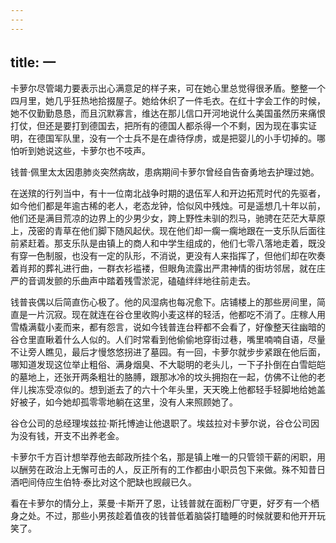 ```yaml
---
---
---
```

title: 一
---




卡萝尔尽管竭力要表示出心满意足的样子来，可在她心里总觉得很矛盾。整整一个四月里，她几乎狂热地拾掇屋子。她给休织了一件毛衣。在红十字会工作的时候，她不仅勤勤恳恳，而且沉默寡言，维达在那儿信口开河地说什么美国虽然历来痛恨打仗，但还是要打到德国去，把所有的德国人都杀得一个不剩，因为现在事实证明，在德国军队里，没有一个士兵不是在虐待俘虏，或是把婴儿的小手切掉的。哪怕听到她说这些，卡萝尔也不吱声。

钱普·佩里太太因患肺炎突然病故，患病期间卡萝尔曾经自告奋勇地去护理过她。

在送殡的行列当中，有十一位南北战争时期的退伍军人和开边拓荒时代的先驱者，如今他们都是年逾古稀的老人，老态龙钟，恰似风中残烛。可是遥想几十年以前，他们还是满目荒凉的边界上的少男少女，跨上野性未驯的烈马，驰骋在茫茫大草原上，茂密的青草在他们脚下随风起伏。现在他们却一瘸一瘸地跟在一支乐队后面往前紧赶着。那支乐队是由镇上的商人和中学生组成的，他们七零八落地走着，既没有穿一色制服，也没有一定的队形，不消说，更没有人来指挥了，但他们却在吹奏着肖邦的葬礼进行曲，一群衣衫褴褛，但眼角流露出严肃神情的街坊邻居，就在庄严的音调发颤的乐曲声中踏着残雪淤泥，磕磕绊绊地往前走去。

钱普丧偶以后简直伤心极了。他的风湿病也每况愈下。店铺楼上的那些房间里，简直是一片沉寂。现在就连在谷仓里收购小麦这样的轻活，他都吃不消了。庄稼人用雪橇满载小麦而来，都有怨言，说如今钱普连台秤都不会看了，好像整天往幽暗的谷仓里直瞅着什么人似的。人们时常看到他偷偷地穿街过巷，嘴里喃喃自语，尽量不让旁人瞧见，最后才慢悠悠拐进了墓园。有一回，卡萝尔就步步紧跟在他后面，哪知道发现这位举止粗俗、满身烟臭、不大聪明的老头儿，一下子扑倒在白雪皑皑的墓地上，还张开两条粗壮的胳膊，跟那冰冷的坟头拥抱在一起，仿佛不让他的老伴儿挨冻受凉似的。想到逝去了的六十个年头里，天天晚上他都轻手轻脚地给她盖好被子，如今她却孤零零地躺在这里，没有人来照顾她了。

谷仓公司的总经理埃兹拉·斯托博迪让他退职了。埃兹拉对卡萝尔说，谷仓公司因为没有钱，开支不出养老金。

卡萝尔千方百计想举荐他去邮政所挂个名，那是镇上唯一的只管领干薪的闲职，用以酬劳在政治上无懈可击的人，反正所有的工作都由小职员包下来做。殊不知昔日酒吧间侍应生伯特·泰比对这个肥缺也觊觎已久。

看在卡萝尔的情分上，莱曼·卡斯开了恩，让钱普就在面粉厂守更，好歹有一个栖身之处。不过，那些小男孩趁着值夜的钱普低着脑袋打瞌睡的时候就要和他开开玩笑了。